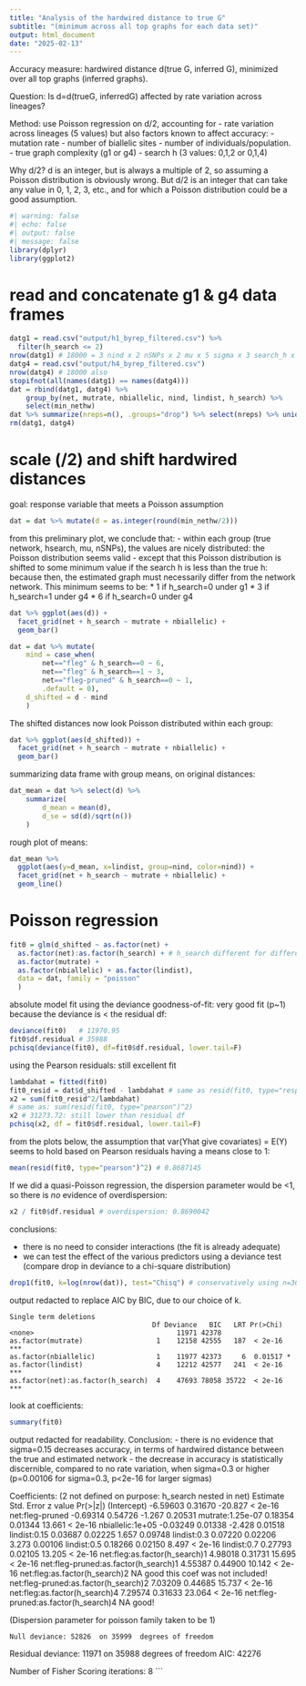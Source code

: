```yaml
---
title: "Analysis of the hardwired distance to true G"
subtitle: "(minimum across all top graphs for each data set)"
output: html_document
date: "2025-02-13"
---
```


Accuracy measure: hardwired distance d(true G, inferred G), minimized over
all top graphs (inferred graphs).

Question: Is d=d(trueG, inferredG) affected by rate variation across lineages?

Method: use Poisson regression on d/2, accounting for
- rate variation across lineages (5 values)
  but also factors known to affect accuracy:
- mutation rate
- number of biallelic sites
- number of individuals/population.
- true graph complexity (g1 or g4)
- search h (3 values: 0,1,2 or 0,1,4)

Why d/2? d is an integer, but is always a multiple of 2, so assuming a Poisson
distribution is obviously wrong. But d/2 is an integer that can take any
value in 0, 1, 2, 3, etc., and for which a Poisson distribution could be a good
assumption.

```r
#| warning: false
#| echo: false
#| output: false
#| message: false
library(dplyr)
library(ggplot2)
```

# read and concatenate g1 & g4 data frames

```r
datg1 = read.csv("output/h1_byrep_filtered.csv") %>%
  filter(h_search <= 2)
nrow(datg1) # 18000 = 3 nind x 2 nSNPs x 2 mu x 5 sigma x 3 search_h x 100 reps
datg4 = read.csv("output/h4_byrep_filtered.csv")
nrow(datg4) # 18000 also
stopifnot(all(names(datg1) == names(datg4)))
dat = rbind(datg1, datg4) %>%
    group_by(net, mutrate, nbiallelic, nind, lindist, h_search) %>%
    select(min_nethw)
dat %>% summarize(nreps=n(), .groups="drop") %>% select(nreps) %>% unique() # 100
rm(datg1, datg4)
```

# scale (/2) and shift hardwired distances

goal: response variable that meets a Poisson assumption

```r
dat = dat %>% mutate(d = as.integer(round(min_nethw/2)))
```

from this preliminary plot, we conclude that:
- within each group (true network, hsearch, mu, nSNPs),
  the values are nicely distributed: the Poisson distribution
  seems valid
- except that this Poisson distribution is shifted to some
  minimum value if the search h is less than the true h:
  because then, the estimated graph must necessarily differ
  from the network network. This minimum seems to be:
  * 1 if h_search=0 under g1
  * 3 if h_search=1 under g4
  * 6 if h_search=0 under g4

```r
dat %>% ggplot(aes(d)) +
  facet_grid(net + h_search ~ mutrate + nbiallelic) +
  geom_bar()
```

```r
dat = dat %>% mutate(
    mind = case_when(
        net=="fleg" & h_search==0 ~ 6,
        net=="fleg" & h_search==1 ~ 3,
        net=="fleg-pruned" & h_search==0 ~ 1,
        .default = 0),
    d_shifted = d - mind
    )
```

The shifted distances now look Poisson distributed within
each group:

```r
dat %>% ggplot(aes(d_shifted)) +
  facet_grid(net + h_search ~ mutrate + nbiallelic) +
  geom_bar()
```

summarizing data frame with group means, on original distances:
```r
dat_mean = dat %>% select(d) %>%
    summarize(
        d_mean = mean(d),
        d_se = sd(d)/sqrt(n())
    )
```

rough plot of means:
```r
dat_mean %>%
  ggplot(aes(y=d_mean, x=lindist, group=nind, color=nind)) +
  facet_grid(net + h_search ~ mutrate + nbiallelic) +
  geom_line()
```

# Poisson regression

```r
fit0 = glm(d_shifted ~ as.factor(net) +
  as.factor(net):as.factor(h_search) + # h_search different for different nets
  as.factor(mutrate) +
  as.factor(nbiallelic) + as.factor(lindist),
  data = dat, family = "poisson"
  )
```

absolute model fit using the deviance goodness-of-fit:
very good fit (p~1) because
the deviance is < the residual df:

```r
deviance(fit0)   # 11970.95
fit0$df.residual # 35988
pchisq(deviance(fit0), df=fit0$df.residual, lower.tail=F)
```

using the Pearson residuals: still excellent fit
```r
lambdahat = fitted(fit0)
fit0_resid = dat$d_shifted - lambdahat # same as resid(fit0, type="response")
x2 = sum(fit0_resid^2/lambdahat)
# same as: sum(resid(fit0, type="pearson")^2)
x2 # 31273.72: still lower than residual df
pchisq(x2, df = fit0$df.residual, lower.tail=F)
```

from the plots below, the assumption that
var(Yhat give covariates) = E(Y)
seems to hold based on Pearson residuals
having a means close to 1:
```r
mean(resid(fit0, type="pearson")^2) # 0.8687145
```

If we did a quasi-Poisson regression, the dispersion
parameter would be <1, so there is *no*
evidence of overdispersion:

```r
x2 / fit0$df.residual # overdispersion: 0.8690042
```

conclusions:

- there is no need to consider interactions (the fit is already adequate)
- we can test the effect of the various predictors using a deviance test
  (compare drop in deviance to a chi-square distribution)

```r
drop1(fit0, k=log(nrow(dat)), test="Chisq") # conservatively using n=36,000
```

output redacted to replace AIC by BIC, due to our choice of k.

    Single term deletions
                                       Df Deviance   BIC   LRT Pr(>Chi)    
    <none>                                   11971 42378                   
    as.factor(mutrate)                  1    12158 42555   187  < 2e-16 ***
    as.factor(nbiallelic)               1    11977 42373     6  0.01517 *  
    as.factor(lindist)                  4    12212 42577   241  < 2e-16 ***
    as.factor(net):as.factor(h_search)  4    47693 78058 35722  < 2e-16 ***

look at coefficients:

```r
summary(fit0)
```

output redacted for readability.
Conclusion:
- there is no evidence that sigma=0.15 decreases accuracy, in terms of
  hardwired distance between the true and estimated network
- the decrease in accuracy is statistically discernible,
  compared to no rate variation, when sigma=0.3 or higher (p=0.00106 for
  sigma=0.3, p<2e-16 for larger sigmas)

Coefficients: (2 not defined on purpose: h_search nested in net)
                                     Estimate Std. Error z value  Pr(>|z|)
(Intercept)                          -6.59603    0.31670 -20.827  < 2e-16
net:fleg-pruned                      -0.69314    0.54726  -1.267  0.20531
mutrate:1.25e-07                      0.18354    0.01344  13.661  < 2e-16
nbiallelic:1e+05                     -0.03249    0.01338  -2.428  0.01518
lindist:0.15                          0.03687    0.02225   1.657  0.09748
lindist:0.3                           0.07220    0.02206   3.273  0.00106
lindist:0.5                           0.18266    0.02150   8.497  < 2e-16
lindist:0.7                           0.27793    0.02105  13.205  < 2e-16
net:fleg:as.factor(h_search)1         4.98018    0.31731  15.695  < 2e-16
net:fleg-pruned:as.factor(h_search)1  4.55387    0.44900  10.142  < 2e-16
net:fleg:as.factor(h_search)2              NA    good this coef was not included!
net:fleg-pruned:as.factor(h_search)2  7.03209    0.44685  15.737  < 2e-16
net:fleg:as.factor(h_search)4         7.29574    0.31633  23.064  < 2e-16
net:fleg-pruned:as.factor(h_search)4       NA    good!

(Dispersion parameter for poisson family taken to be 1)

    Null deviance: 52826  on 35999  degrees of freedom
Residual deviance: 11971  on 35988  degrees of freedom
AIC: 42276

Number of Fisher Scoring iterations: 8
```

